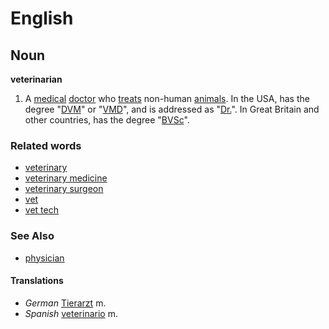 =English=

==Noun==
'''veterinarian'''
{{wikipedia}}
# A [[medical]] [[doctor]] who [[treat]]s non-human [[animal]]s.  In the USA, has the degree "[[DVM]]" or "[[VMD]]", and is addressed as "[[Dr.]]".  In Great Britain and other countries, has the degree "[[BVSc]]".

===Related words===
* [[veterinary]]
* [[veterinary medicine]]
* [[veterinary surgeon]]
* [[vet]]
* [[vet tech]]

===See Also===
* [[physician]]

====Translations====
* ''German'' [[Tierarzt]] m.
* ''Spanish'' [[veterinario]] m.